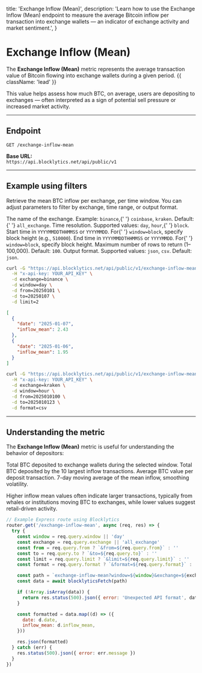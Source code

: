   title: 'Exchange Inflow (Mean)',
  description:
    'Learn how to use the Exchange Inflow (Mean) endpoint to measure the average Bitcoin inflow per transaction into exchange wallets — an indicator of exchange activity and market sentiment.',
}

# Exchange Inflow (Mean)

The **Exchange Inflow (Mean)** metric represents the average transaction value of Bitcoin flowing into exchange wallets during a given period. {{ className: 'lead' }}

This value helps assess how much BTC, on average, users are depositing to exchanges — often interpreted as a sign of potential sell pressure or increased market activity.

---

## Endpoint

`GET /exchange-inflow-mean`

**Base URL:**  
`https://api.blocklytics.net/api/public/v1`

---

## Example using filters

<Row>
  <Col>

Retrieve the mean BTC inflow per exchange, per time window. You can adjust parameters to filter by exchange, time range, or output format.

<Properties>
  <Property name="exchange" type="string">
    The name of the exchange. Example: <code>binance</code>,{' '}
    <code>coinbase</code>, <code>kraken</code>. Default:{' '}
    <code>all_exchange</code>.
  </Property>
  <Property name="window" type="string">
    Time resolution. Supported values: <code>day</code>, <code>hour</code>,{' '}
    <code>block</code>.
  </Property>
  <Property name="from" type="string">
    Start time in <code>YYYYMMDDTHHMMSS</code> or <code>YYYYMMDD</code>. For{' '}
    <code>window=block</code>, specify block height (e.g., <code>510000</code>).
  </Property>
  <Property name="to" type="string">
    End time in <code>YYYYMMDDTHHMMSS</code> or <code>YYYYMMDD</code>. For{' '}
    <code>window=block</code>, specify block height.
  </Property>
  <Property name="limit" type="integer">
    Maximum number of rows to return (1–100,000). Default: <code>100</code>.
  </Property>
  <Property name="format" type="string">
    Output format. Supported values: <code>json</code>, <code>csv</code>.
    Default: <code>json</code>.
  </Property>
</Properties>

  </Col>
  <Col>

```bash {title="Requesting Exchange Inflow (Mean) data"}
curl -G "https://api.blocklytics.net/api/public/v1/exchange-inflow-mean" \
  -H "x-api-key: YOUR_API_KEY" \
  -d exchange=binance \
  -d window=day \
  -d from=20250101 \
  -d to=20250107 \
  -d limit=2
```

```json {title="Sample JSON response"}
[
  {
    "date": "2025-01-07",
    "inflow_mean": 2.43
  },
  {
    "date": "2025-01-06",
    "inflow_mean": 1.95
  }
]
```

```bash {title="Exporting as CSV"}
curl -G "https://api.blocklytics.net/api/public/v1/exchange-inflow-mean" \
  -H "x-api-key: YOUR_API_KEY" \
  -d exchange=kraken \
  -d window=hour \
  -d from=2025010100 \
  -d to=2025010123 \
  -d format=csv
```

  </Col>
</Row>

---

## Understanding the metric

<Row>
  <Col>

The **Exchange Inflow (Mean)** metric is useful for understanding the behavior of depositors:

<Properties>
  <Property name="inflow_total" type="number">
    Total BTC deposited to exchange wallets during the selected window.
  </Property>
  <Property name="inflow_top10" type="number">
    Total BTC deposited by the 10 largest inflow transactions.
  </Property>
  <Property name="inflow_mean" type="number">
    Average BTC value per deposit transaction.
  </Property>
  <Property name="inflow_mean_ma7" type="number">
    7-day moving average of the mean inflow, smoothing volatility.
  </Property>
</Properties>

Higher inflow mean values often indicate larger transactions, typically from whales or institutions moving BTC to exchanges, while lower values suggest retail-driven activity.

  </Col>
  <Col>

```js {title="Node.js (Express) example"}
// Example Express route using Blocklytics
router.get('/exchange-inflow-mean', async (req, res) => {
  try {
    const window = req.query.window || 'day'
    const exchange = req.query.exchange || 'all_exchange'
    const from = req.query.from ? `&from=${req.query.from}` : ''
    const to = req.query.to ? `&to=${req.query.to}` : ''
    const limit = req.query.limit ? `&limit=${req.query.limit}` : ''
    const format = req.query.format ? `&format=${req.query.format}` : ''

    const path = `exchange-inflow-mean?window=${window}&exchange=${exchange}${from}${to}${limit}${format}`
    const data = await blocklyticsFetch(path)

    if (!Array.isArray(data)) {
      return res.status(500).json({ error: 'Unexpected API format', data })
    }

    const formatted = data.map((d) => ({
      date: d.date,
      inflow_mean: d.inflow_mean,
    }))

    res.json(formatted)
  } catch (err) {
    res.status(500).json({ error: err.message })
  }
})
```

  </Col>
</Row>
